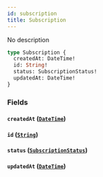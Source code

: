 ```yaml
---
id: subscription
title: Subscription
---
```


No description

```graphql
type Subscription {
  createdAt: DateTime!
  id: String!
  status: SubscriptionStatus!
  updatedAt: DateTime!
}
```

### Fields

#### `createdAt` ([`DateTime`](/graphql/scalars/date-time))
#### `id` ([`String`](/graphql/scalars/string))
#### `status` ([`SubscriptionStatus`](/graphql/enums/subscription-status))
#### `updatedAt` ([`DateTime`](/graphql/scalars/date-time))
